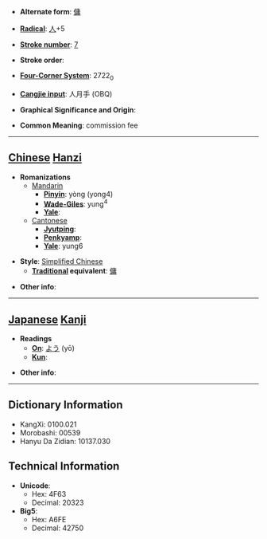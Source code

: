 * '''Alternate form''': [[傭]]

* '''[[Wiktionary:Chinese radical index| Radical]]''': [[Wiktionary:Chinese radical index 人|人]]+5

* '''[[Wiktionary:Chinese total strokes index|Stroke number]]''': [[Wiktionary:Chinese total strokes index 7|7]]

* '''Stroke order''': 

* '''[[Wiktionary:Chinese four corner index|Four-Corner System]]''': 2722<sub>0</sub>

* '''[[Wiktionary:Chinese Cangjie index|Cangjie input]]''': 人月手 (OBQ)

* '''Graphical Significance and Origin''': 

* '''Common Meaning''': commission fee

----

== [[Chinese]] [[Hanzi]] ==

* '''Romanizations'''
** [[Mandarin]]
*** '''[[Pinyin]]''': yòng (yong4)
*** '''[[Wade-Giles]]''': yung<sup>4</sup>
*** '''[[Yale]]''': 
**[[Cantonese]]
***'''[[Jyutping]]''':
***'''[[Penkyamp]]''': 
***'''[[Yale]]''': yung6

* '''Style''': [[Simplified Chinese]] 
** '''[[Traditional Chinese|Traditional]] equivalent''': [[傭]]

* '''Other info''': 

----

== [[Japanese]] [[Kanji]] ==

* '''Readings'''
** '''[[On]]''': [[よう]] (yō)
** '''[[Kun]]''': 

* '''Other info''':  

----

== Dictionary Information ==

* KangXi: 0100.021
* Morobashi: 00539
* Hanyu Da Zidian: 10137.030

== Technical Information ==

* '''Unicode''':
** Hex: 4F63
** Decimal: 20323
* '''Big5''':
** Hex: A6FE
** Decimal: 42750